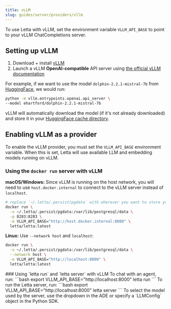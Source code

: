 ```yaml
---
title: vLLM
slug: guides/server/providers/vllm
---
```



<Tip>To use Letta with vLLM, set the environment variable `VLLM_API_BASE` to point to your vLLM ChatCompletions server.</Tip>

## Setting up vLLM
1. Download + install [vLLM](https://docs.vllm.ai/en/latest/getting_started/installation.html)
2. Launch a vLLM **OpenAI-compatible** API server using [the official vLLM documentation](https://docs.vllm.ai/en/latest/getting_started/quickstart.html)

For example, if we want to use the model `dolphin-2.2.1-mistral-7b` from [HuggingFace](https://huggingface.co/ehartford/dolphin-2.2.1-mistral-7b), we would run:

```sh
python -m vllm.entrypoints.openai.api_server \
--model ehartford/dolphin-2.2.1-mistral-7b
```

vLLM will automatically download the model (if it's not already downloaded) and store it in your [HuggingFace cache directory](https://huggingface.co/docs/datasets/cache).

## Enabling vLLM as a provider
To enable the vLLM provider, you must set the `VLLM_API_BASE` environment variable. When this is set, Letta will use available LLM and embedding models running on vLLM.

### Using the `docker run` server with vLLM

**macOS/Windows:**
Since vLLM is running on the host network, you will need to use `host.docker.internal` to connect to the vLLM server instead of `localhost`.
```bash
# replace `~/.letta/.persist/pgdata` with wherever you want to store your agent data
docker run \
  -v ~/.letta/.persist/pgdata:/var/lib/postgresql/data \
  -p 8283:8283 \
  -e VLLM_API_BASE="http://host.docker.internal:8000" \
  letta/letta:latest
```

**Linux:**
Use `--network host` and `localhost`:
```bash
docker run \
  -v ~/.letta/.persist/pgdata:/var/lib/postgresql/data \
  --network host \
  -e VLLM_API_BASE="http://localhost:8000" \
  letta/letta:latest
```

<Accordion icon="square-terminal" title="CLI (pypi only)">
### Using `letta run` and `letta server` with vLLM
To chat with an agent, run:
```bash
export VLLM_API_BASE="http://localhost:8000"
letta run
```
To run the Letta server, run:
```bash
export VLLM_API_BASE="http://localhost:8000"
letta server
```
To select the model used by the server, use the dropdown in the ADE or specify a `LLMConfig` object in the Python SDK.
</Accordion>
